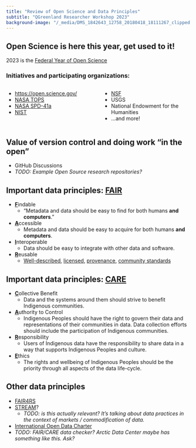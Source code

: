 ```yaml
---
title: "Review of Open Science and Data Principles"
subtitle: "QGreenland Researcher Workshop 2023"
background-image: "/_media/DMS_1842643_12758_20180418_18111267_clipped.jpg"
---
```


## Open Science is here this year, get used to it!

2023 is the [Federal Year of Open
    Science](https://www.whitehouse.gov/ostp/news-updates/2023/01/11/fact-sheet-biden-harris-administration-announces-new-actions-to-advance-open-and-equitable-research/)

### Initiatives and participating organizations:

:::: {.columns}
::: {.column width="50%"}
* <https://open.science.gov/>
* [NASA TOPS](https://science.nasa.gov/open-science/transform-to-open-science)
* [NASA
    SPD-41a](https://science.nasa.gov/science-red/s3fs-public/atoms/files/SMD-information-policy-SPD-41a.pdf)
* [NIST](https://www.nist.gov/open/year-open-science)
:::

::: {.column width="50%"}
* [NSF](https://www.nsf.gov/pubs/2023/nsf23053/nsf23053.jsp?org=NSF)
* USGS
* National Endowment for the Humanities
* ...and more!
:::
::::


## Value of version control and doing work "in the open"

* GitHub Discussions
* _TODO: Example Open Source research repositories?_


## Important data principles: [FAIR](https://www.go-fair.org/fair-principles/)

<!-- TODO: more links! -->
::: {.incremental .r-fit-text}
* **<u>F</u>**indable
    * "Metadata and data should be easy to find for both humans **and computers**."
* **<u>A</u>**ccessible
    * Metadata and data should be easy to acquire for both humans **and computers**.
* **<u>I</u>**nteroperable
    * Data should be easy to integrate with other data and software.
      <!-- Should we mention the utility of "self-describing" data formats here? -->
* **<u>R</u>**eusable
    * [Well-described](https://www.go-fair.org/fair-principles/r1-metadata-richly-described-plurality-accurate-relevant-attributes/),
      [licensed](https://www.go-fair.org/fair-principles/r1-1-metadata-released-clear-accessible-data-usage-license/),
      [provenance](https://www.go-fair.org/fair-principles/r1-2-metadata-associated-detailed-provenance/),
      [community standards](https://www.go-fair.org/fair-principles/r1-3-metadata-meet-domain-relevant-community-standards/)
:::


## Important data principles: [CARE](https://www.gida-global.org/care)

::: {.incremental .r-fit-text}
* **<u>C</u>**ollective Benefit
    * Data and the systems around them should strive to benefit Indigenous
      communities.
* **<u>A</u>**uthority to Control
    * Indigenous Peoples should have the right to govern their data and
      representations of their communities in data. Data collection efforts
      should include the participation of Indigenous communities.
* **<u>R</u>**esponsibility
    * Users of Indigenous data have the responsibility to share data in a way
      that supports Indigenous Peoples and culture.
* **<u>E</u>**thics
    * The rights and wellbeing of Indigenous Peoples should be the priority
      through all aspects of the data life-cycle.
:::


## Other data principles

* [FAIR4RS](https://www.rd-alliance.org/groups/fair-research-software-fair4rs-wg)
* [STREAM](https://www.itu.int/en/journal/002/Documents/ITU2018-12.pdf)?
  * _TODO: is this actually relevant? It's talking about data practices in the
    context of markets / commodification of data._
* [International Open Data Charter](https://opendatacharter.net/)
* _TODO: FAIR/CARE data checker? Arctic Data Center maybe has something like this. Ask?_
